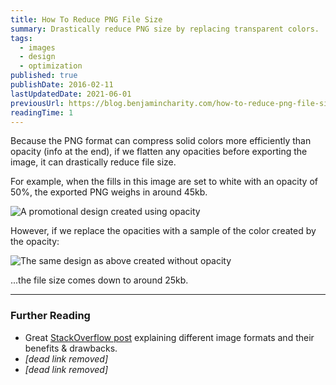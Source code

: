 ```yaml
---
title: How To Reduce PNG File Size
summary: Drastically reduce PNG size by replacing transparent colors.
tags:
  - images
  - design
  - optimization
published: true
publishDate: 2016-02-11
lastUpdatedDate: 2021-06-01
previousUrl: https://blog.benjamincharity.com/how-to-reduce-png-file-size/
readingTime: 1
---
```


Because the PNG format can compress solid colors more efficiently than opacity (info at the end), if we flatten any 
opacities before exporting the image, it can drastically reduce file size.

For example, when the fills in this image are set to white with an opacity of 50%, the exported PNG weighs in around 
45kb.

![A promotional design created using opacity](/images/blog/opacity_1.png)

However, if we replace the opacities with a sample of the color created by the opacity:

![The same design as above created without opacity](/images/blog/opacity_2.png)

...the file size comes down to around 25kb.

---

### Further Reading

- Great [StackOverflow post][so-post] explaining different image formats and their benefits & drawbacks.
- _[dead link removed]_
- _[dead link removed]_

[so-post]: http://stackoverflow.com/a/7752936/722367
